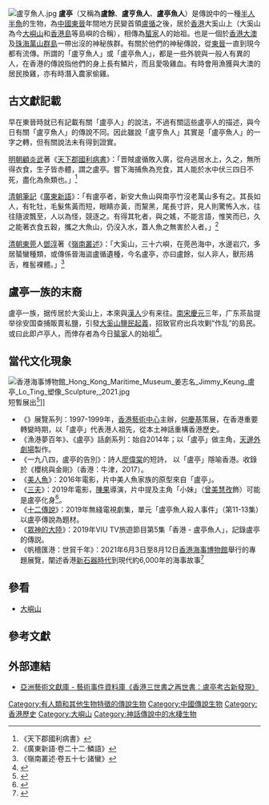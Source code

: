 [[File:盧亨魚人.jpg|thumb]]
'''盧亭'''（又稱為'''盧餘'''、'''盧亨魚人'''、'''盧亭魚人'''）是傳說中的一種[[人魚|半人半魚]]的生物，為[[中國|中國]][[東晉|東晉]]年間地方民變首領[[盧循|盧循]]之後，居於[[香港|香港]]大奚山上（大奚山為今[[大嶼山|大嶼山]]和[[香港島|香港島]]等島嶼的合稱），相傳為[[蜑家|蜑家]]人的始祖。也是一個於[[香港|香港]][[大澳|大澳]]及[[珠海|珠海]][[萬山群島|萬山群島]]一帶出沒的神秘族群。有關於他們的神秘傳說，從[[東晉|東晉]]一直到現今都有流傳。所謂的「盧亨魚人」或「盧亭魚人」，都是一些外貌與一般人有異的人，在香港的傳說指他們的身上長有鱗片，而且愛吸雞血。有時會用漁獲與大澳的居民換雞，亦有時潛入農家偷雞。

== 古文獻記載 ==
{{refimprove section|2020-01-10}}

早在東晉時就已有記載有關「盧亭人」的說法，不過有關這些盧亭人的描述，與今日有關「盧亨魚人」的傳說不同。因此雖說「盧亨魚人」其實是「盧亭魚人」的一字之轉，但有關說法未有得到證實。

[[明朝|明朝]][[顧炎武|顧炎武]]著《[[天下郡國利病書|天下郡國利病書]]》：「晋賊盧循敗入廣，從舟逃居水上，久之，無所得衣食，生子皆赤體，謂之盧亭。嘗下海捕魚為充食，其人能於水中伏三四日不死，盡化為魚類也。」<ref>《天下郡國利病書》</ref>

[[清朝|清朝]][[筆記|筆記]]《[[廣東新語|廣東新語]]》：「有盧亭者，新安大魚山與南亭竹沒老萬山多有之。其長如人，有牝牡，毛髮焦黃而短，眼睛亦黃，而黧黑，尾長寸許，見人則驚怖入水，往往隨波飄至，人以為怪，競逐之。有得其牝者，與之媱，不能言語，惟笑而已，久之能著衣食五穀，攜之大魚山，仍沒入水，蓋人魚之無害於人者。」<ref>《廣東新語·卷二十二·鱗語》</ref>

[[清朝|清朝]][[東莞|東莞]]人[[鄧淳|鄧淳]]著《[[嶺南叢述|嶺南叢述]]》：「大奚山，三十六嶼，在莞邑海中，水邊岩穴，多居蜑蠻種類，或傳係晉海盜盧循遺種，今名盧亭，亦曰盧餘，似人非人，獸形鳺舌，椎䯻裸體。」<ref>《嶺南叢述·卷五十七·諸蠻》</ref>

== 盧亭一族的末裔 ==
盧亭一族，据传居於大奚山上，本來與[[漢人|漢人]]少有来往。[[南宋|南宋]][[慶元_(年號)|慶元]]三年，广东茶盐提举徐安国查捕販賣私鹽，引發[[大奚山鹽民起義|大奚山鹽民起義]]，招致官府出兵攻剿“作乱”的島民。或曰此即卢亭人，而倖存者為今日[[蜑家|蜑家]]人的始祖<ref>{{cite book|author1=香港史學會|title=文物古蹟中的香港史I|date=2014-07-15|publisher=中華書局|location=香港|isbn=9789888290987}}</ref>。

== 當代文化現象 ==
[[File:香港海事博物館_Hong_Kong_Maritime_Museum_姜志名_Jimmy_Keung_盧亭_Lo_Ting_塑像_Sculpture,_2021.jpg|thumb]]短暫展出<ref>{{Cite web|title=藝術家姜志名修復盧亭 Conservation of Lo Ting by artist Jimmy Keung|url=https://www.youtube.com/watch?v=lJNHoNLjEeo|access-date=2022-03-17|date=2021-08-03|format=YouTube 影片|publisher=香港海事博物館}}</ref>]]
*《{{le|香港三世書|Hong Kong Reincarnated – New Lo Ting Archaeological Find}}》展覽系列：1997-1999年，[[香港藝術中心|香港藝術中心]]主辦，[[何慶基|何慶基]]策展，在香港重要轉變時期，以「盧亭」代表港人祖先，從本土神話重構香港歷史。
*《漁港夢百年》、《盧亭》話劇系列：始自2014年；以「盧亭」做主角，[[天邊外劇場|天邊外劇場]]製作。
*《一九八四，盧亭的告別》：詩人[[廖偉棠|廖偉棠]]的短詩， 以「盧亭」隱喻香港。收錄於《櫻桃與金剛》（香港：牛津，2017）。
*《[[美人魚_(2016年電影)|美人魚]]》：2016年電影，片中美人魚家族的原型來自「盧亭」。
*《[[三夫|三夫]]》：2019年電影，[[陳果|陳果]]導演，片中提及主角「小妹」（[[曾美慧孜|曾美慧孜]]飾）可能是盧亭化身<ref>{{Cite web|title=【三夫】女主角真有其人？ 盧亭人魚傳說道出港人悲哀|url=https://www.hk01.com/電影/311019/三夫-女主角真有其人-盧亭人魚傳說道出港人悲哀|access-date=2021-08-30|date=2019-03-28|last=陳穎思|work=香港01|language=zh-HK|archive-date=2020-08-07|archive-url=https://web.archive.org/web/20200807015941/https://www.hk01.com/%E9%9B%BB%E5%BD%B1/311019/%E4%B8%89%E5%A4%AB-%E5%A5%B3%E4%B8%BB%E8%A7%92%E7%9C%9F%E6%9C%89%E5%85%B6%E4%BA%BA-%E7%9B%A7%E4%BA%AD%E4%BA%BA%E9%AD%9A%E5%82%B3%E8%AA%AA%E9%81%93%E5%87%BA%E6%B8%AF%E4%BA%BA%E6%82%B2%E5%93%80|dead-url=no}}</ref>。
*《[[十二傳說|十二傳說]]》：2019年無綫電視劇集，單元「盧亭魚人殺人事件」（第11-13集）以盧亭傳說為題材。
*《[[眾神的大陸|眾神的大陸]]》：2019年VIU TV旅遊節目第5集「香港 - 盧亭魚人」，記錄盧亭的傳説。
*《帆檣匯港：世貿千年》：2021年6月3日至8月12日[[香港海事博物館|香港海事博物館]]舉行的​專題展覽，闡述香港[[新石器時代|新石器時代]]到現代約6,000年的海事故事<ref>{{Cite web|title=「帆檣匯港：世貿千年」展覽　體驗橫跨6,000年的香港海事歷史及故事|url=https://www.hkmaritimemuseum.org/maritimecrossroads?lang=zh|access-date=2022-03-17|date=2021-06-03|publisher=香港海事博物館}}</ref>

==參看==
* [[大嶼山|大嶼山]]

==參考文獻==
{{reflist|30em}}

==外部連結==
*[https://aaa.org.hk/tc/collections/event-database/hong-kong-reincarnated-new-lo-ting-archeological-find 亞洲藝術文獻庫 - 藝術事件資料庫《香港三世書之再世書：盧亭考古新發現》]

[[Category:有人類和其他生物特徵的傳說生物|Category:有人類和其他生物特徵的傳說生物]]
[[Category:中國傳說生物|Category:中國傳說生物]]
[[Category:香港歷史|Category:香港歷史]]
[[Category:大嶼山|Category:大嶼山]]
[[Category:神話傳說中的水棲生物|Category:神話傳說中的水棲生物]]